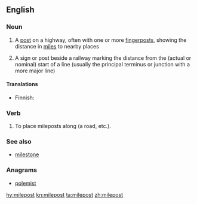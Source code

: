 ==English==

===Noun===
{{en-noun}}

# A [[post]] on a highway, often with one or more [[fingerpost]]s, showing the distance in [[mile]]s to nearby places
# {{label|en|rail transport}} A sign or post beside a railway marking the distance from the (actual or nominal) start of a line (usually the principal terminus or junction with a more major line)

====Translations====
{{trans-top|post on a highway}}
* Finnish: {{t|fi|kilometripylväs}}
{{trans-mid}}
{{trans-bottom}}

===Verb===
{{en-verb}}

# To place mileposts along (a road, etc.).

===See also===
* [[milestone]]

===Anagrams===
* [[polemist#English|polemist]]

[[hy:milepost]]
[[kn:milepost]]
[[ta:milepost]]
[[zh:milepost]]